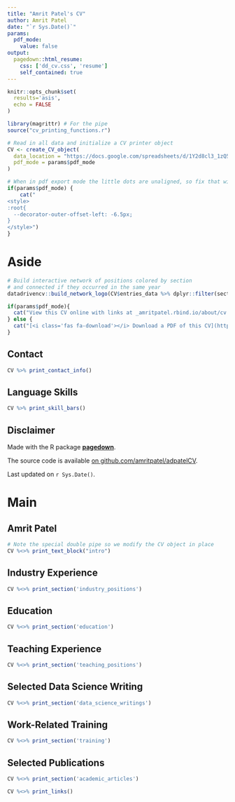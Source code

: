 ```yaml
---
title: "Amrit Patel's CV"
author: Amrit Patel
date: "`r Sys.Date()`"
params:
  pdf_mode:
    value: false
output:
  pagedown::html_resume:
    css: ['dd_cv.css', 'resume']
    self_contained: true
---
```


```r
knitr::opts_chunk$set(
  results='asis', 
  echo = FALSE
)

library(magrittr) # For the pipe
source("cv_printing_functions.r")

# Read in all data and initialize a CV printer object
CV <- create_CV_object(
  data_location = "https://docs.google.com/spreadsheets/d/1Y2d8cl3_1zQ5-CzmKtn47VlLdQUYCqY2KfrMMWwn97g",  
  pdf_mode = params$pdf_mode
)

```


```r
# When in pdf export mode the little dots are unaligned, so fix that with some conditional CSS.
if(params$pdf_mode) {
    cat("
<style>
:root{
  --decorator-outer-offset-left: -6.5px;
}
</style>")
}
```


Aside
================================================================================

```r
# Build interactive network of positions colored by section
# and connected if they occurred in the same year
datadrivencv::build_network_logo(CV$entries_data %>% dplyr::filter(section != "training", section != "research_positions"))
```


```r
if(params$pdf_mode){
  cat("View this CV online with links at _amritpatel.rbind.io/about/cv.html_")
} else {
  cat("[<i class='fas fa-download'></i> Download a PDF of this CV](https://github.com/amritpatel/adpatelCV/raw/master/adpatel_cv.pdf)")
}
```

Contact {#contact}
--------------------------------------------------------------------------------

```r
CV %>% print_contact_info()
```



Language Skills {#skills}
--------------------------------------------------------------------------------

```r
CV %>% print_skill_bars()
```



Disclaimer {#disclaimer}
--------------------------------------------------------------------------------

Made with the R package [**pagedown**](https://github.com/rstudio/pagedown). 

The source code is available [on github.com/amritpatel/adpatelCV](https://github.com/amritpatel/adpatelCV).

Last updated on `r Sys.Date()`.



Main
================================================================================

Amrit Patel {#title}
--------------------------------------------------------------------------------

```r
# Note the special double pipe so we modify the CV object in place
CV %<>% print_text_block("intro") 
```



Industry Experience {data-icon=suitcase}
--------------------------------------------------------------------------------

<!-- ::: aside
```r
CV %<>% print_text_block('work_experience_aside')
```
::: -->

```r
CV %<>% print_section('industry_positions')
```

Education {data-icon=graduation-cap data-concise=true}
--------------------------------------------------------------------------------

```r
CV %<>% print_section('education')
```

<!-- Research Experience {data-icon=laptop}
--------------------------------------------------------------------------------
-->

<!-- ::: aside
```r
CV %<>% print_text_block('research_experience_aside')
```
::: -->

<!--```{r}
CV %<>% print_section('research_positions')
```
-->


Teaching Experience {data-icon=chalkboard-teacher}
--------------------------------------------------------------------------------

```r
CV %<>% print_section('teaching_positions')
```



Selected Data Science Writing {data-icon=chart-line}
--------------------------------------------------------------------------------

```r
CV %<>% print_section('data_science_writings')
```



Work-Related Training {data-icon=certificate}
--------------------------------------------------------------------------------

```r
CV %<>% print_section('training')
```



Selected Publications {data-icon=book}
--------------------------------------------------------------------------------

```r
CV %<>% print_section('academic_articles')
```



```r
CV %<>% print_links()
```

